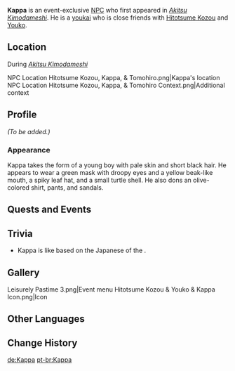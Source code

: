 {{Meta
<!-- Remove this template after adding the missing info -->
|missing_NPC_profile  = yes
}}
{{Character Infobox
|type             = Event NPC
|image            = NPC Kappa.png
|realname         = <!-- Optional, if different from in-game name -->
|deceased         = <!-- Past (for deceased prior to events of the game) or free response -->
|region           = Inazuma
|location         = Inazuma
|group            = Youkai
|title            = 

|ancestry         = <!-- Clan/family -->
|father           = 
|mother           = 
|spouse           = 
|sibling          = 
|child            = 
|relative         = 

|voiceEN          = 
|voiceCN          = 
|voiceJP          = 
|dialoguereward   = 
}}
'''Kappa''' is an event-exclusive [[NPC]] who first appeared in ''[[Akitsu Kimodameshi]]''. He is a [[youkai]] who is close friends with [[Hitotsume Kozou]] and [[Youko]].

==Location==
;During ''[[Akitsu Kimodameshi]]''
<gallery>
NPC Location Hitotsume Kozou, Kappa, & Tomohiro.png|Kappa's location
NPC Location Hitotsume Kozou, Kappa, & Tomohiro Context.png|Additional context
</gallery>

==Profile==
<!--Detailed story/lore information goes here.-->
''(To be added.)''

===Appearance===
Kappa takes the form of a young boy with pale skin and short black hair. He appears to wear a green mask with droopy eyes and a yellow beak-like mouth, a spiky leaf hat, and a small turtle shell. He also dons an olive-colored shirt, pants, and sandals.

==Quests and Events==
{{Quests and Events}}
<!--
==Idle Quotes==
{{Dialogue Start}}
: {{DIcon|Idle}} {{Tx}}
:: {{A|VO {{subst:PAGENAME}} 01.ogg}} "{{Tx}}"
{{Dialogue End}}

==Dialogue==
{{Dialogue Start}}
:'''{{subst:PAGENAME}}:'''
:{{DIcon}}
{{Dialogue End}}
-->
==Trivia==
* Kappa is like based on the Japanese {{w|yōkai}} of the {{w|kappa (folklore)|same name}}.

==Gallery==
<gallery>
Leisurely Pastime 3.png|Event menu
Hitotsume Kozou & Youko & Kappa Icon.png|Icon
</gallery>

==Other Languages==
{{Other Languages
|default_hidden = 1
|en      = Kappa
|zhs     = 河童
|zhs_rm  = Hétóng
|zht     = 河童
|zht_rm  = Hétóng
|ja      = 河童
|ja_rm   = Kappa
|ko      = 갓파
|es      = Kappa
|fr      = Kappa
|ru      = Каппа
|th      = Kappa
|vi      = Kappa
|de      = Kappa
|id      = Kappa
|pt      = Kappa
|tr      = Kappa
|it      = Kappa
}}

==Change History==
{{Change History|3.3}}
<!--
==References==
{{Reflist}}
-->

[[de:Kappa]]
[[pt-br:Kappa]]